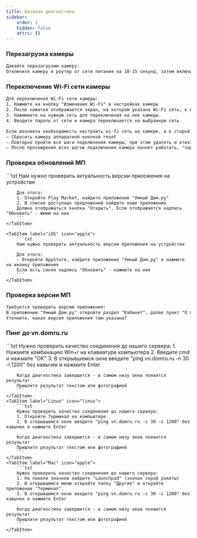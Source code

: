 ```yaml
---
title: Базовая диагностика
sidebar:
    order: 1
    hidden: false
    attrs: {}
---
```



### Перезагрузка камеры
```txt
Давайте перезагрузим камеру: 
Отключите камеру и роутер от сети питания на 10-15 секунд, затем включите обратно
```

### Переключение Wi-Fi сети камеры
```txt
Для переключения Wi-Fi сети камеры:
1. Нажмите на кнопку "Изменение Wi-Fi" в настройках камеры
2. После нажатия отображается экран, на котором указана Wi-Fi сеть, к которой подключена камера, и список доступных для подключения Wi-Fi сетей
3. Нажимаете на нужную сеть для переключения на нее камеры.
4. Вводите пароль от сети и камера переключается на выбранную сеть

Если возникла необходимость настроить wi-fi сеть на камере, а к старой сети подключиться нет возможности (например, при замене роутера или утерянном пароле от старой сети), то необходимо:
— Сбросить камеру аппаратной кнопкой reset
— Повторно пройти все шаги подключения камеры, при этом удалять и отвязывать камеру не нужно
— После прохождения всех шагов подключения камера начнет работать, "задвоения" камер не произойдет

```

### Проверка обновлений МП
<Tabs>
    <TabItem label="Android" icon="linux">
        ```txt
        Нам нужно проверить актуальность версии приложения на устройстве

        Для этого:
        1. Откройте Play Market, найдите приложение "Умный Дом.ру"
        2. В списке доступных предложений найдите наше приложение
        Должна отображаться кнопка "Открыть". Если отображается надпись "Обновить" - жмем на нее
        ```
    </TabItem>

    <TabItem label="iOS" icon="apple">
        ```txt
        Нам нужно проверить актуальность версии приложения на устройстве

        Для этого:
        - Откройте AppStore, найдите приложение "Умный Дом.ру" и нажмите на иконку приложения
        Если есть синяя надпись "Обновить" - нажмите на нее
        ```
    </TabItem>
</Tabs>

### Проверка версии МП
```txt
Требуется проверить версию приложения:
В приложении "Умный Дом.ру" откройте раздел "Кабинет", далее пункт "О приложении"
Уточните, какая версия приложения там указана?
```

### Пинг до vn.domru.ru
<Tabs>
    <TabItem label="Win" icon="seti:windows">
        ```txt
        Нужно проверить качество соединения до нашего сервера:
        1. Нажмите комбинацию Win+r на клавиатуре компьютера
        2. Введите cmd и нажмите "OK"
        3. В открывшемся окне введите "ping vn.domru.ru -n 30 -l 1200" без кавычек и нажмите Enter

        Когда диагностика завершится - в самом низу окна появится результат
        Пришлите результат текстом или фотографией
        ```
    </TabItem>
    <TabItem label="Linux" icon="linux">
        ```txt
        Нужно проверить качество соединения до нашего сервера:
        1. Откройте Терминал на компьютере
        2. В открывшемся окне введите "ping vn.domru.ru -c 30 -s 1200" без кавычек и нажмите Enter

        Когда диагностика завершится - в самом низу окна появится результат
        Пришлите результат текстом или фотографией
        ```
    </TabItem>
    <TabItem label="Mac" icon="apple">
        ```txt
        Нужно проверить качество соединения до нашего сервера:
        1. На панели значков найдите "Launchpad" (значок серой ракеты)
        2. В открывшемся меню откройте папку "Другие" и откройте приложение "Терминал".
        3. В открывшемся окне введите "ping vn.domru.ru -c 30 -s 1200" без кавычек и нажмите Enter

        Когда диагностика завершится - в самом низу окна появится результат
        Пришлите результат текстом или фотографией
        ```
    </TabItem>
</Tabs>